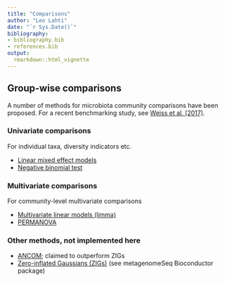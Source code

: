 ```yaml
---
title: "Comparisons"
author: "Leo Lahti"
date: "`r Sys.Date()`"
bibliography: 
- bibliography.bib
- references.bib
output: 
  rmarkdown::html_vignette
---
```

<!--
  %\VignetteEngine{knitr::rmarkdown}
  %\VignetteIndexEntry{microbiome tutorial - comparisons}
  %\usepackage[utf8]{inputenc}
  %\VignetteEncoding{UTF-8}  
-->


## Group-wise comparisons

A number of methods for microbiota community comparisons have been proposed. For a recent benchmarking study, see [Weiss et al. (2017)](http://doi.org/10.1186/s40168-017-0237-y).

### Univariate comparisons

For individual taxa, diversity indicators etc.

 * [Linear mixed effect models](Mixedmodels.Rmd) 
 * [Negative binomial test](Negativebinomial.md) 


### Multivariate comparisons

For community-level multivariate comparisons

 * [Multivariate linear models (limma)](limma.md)
 * [PERMANOVA](PERMANOVA.md)


### Other methods, not implemented here

 * [ANCOM](https://www.ncbi.nlm.nih.gov/pmc/articles/PMC4450248/); claimed to outperform ZIGs
 * [Zero-inflated Gaussians (ZIGs)](https://www.ncbi.nlm.nih.gov/pubmed/24076764/) (see metagenomeSeq Bioconductor package)
